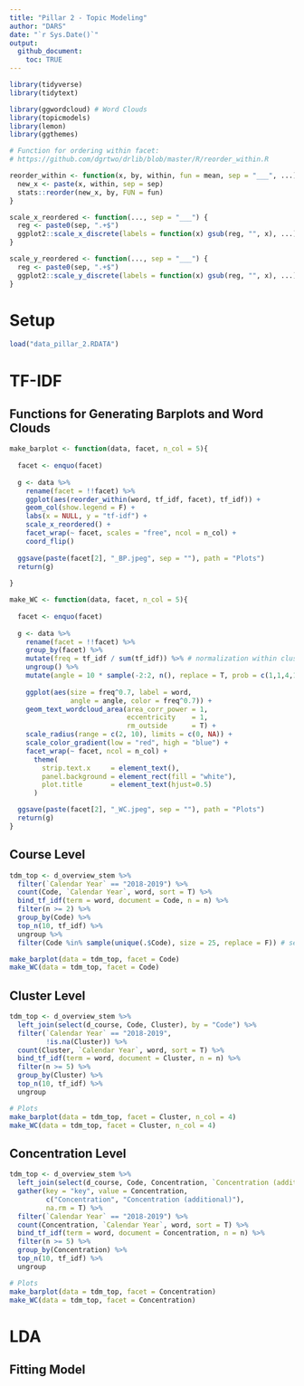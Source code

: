 ```yaml
---
title: "Pillar 2 - Topic Modeling"
author: "DARS"
date: "`r Sys.Date()`"
output: 
  github_document:
    toc: TRUE
---
```


```r
library(tidyverse)
library(tidytext)

library(ggwordcloud) # Word Clouds
library(topicmodels)
library(lemon)
library(ggthemes)
```

```r

# Function for ordering within facet:
# https://github.com/dgrtwo/drlib/blob/master/R/reorder_within.R

reorder_within <- function(x, by, within, fun = mean, sep = "___", ...) {
  new_x <- paste(x, within, sep = sep)
  stats::reorder(new_x, by, FUN = fun)
}

scale_x_reordered <- function(..., sep = "___") {
  reg <- paste0(sep, ".+$")
  ggplot2::scale_x_discrete(labels = function(x) gsub(reg, "", x), ...)
}

scale_y_reordered <- function(..., sep = "___") {
  reg <- paste0(sep, ".+$")
  ggplot2::scale_y_discrete(labels = function(x) gsub(reg, "", x), ...)
}
```

# Setup
```r
load("data_pillar_2.RDATA")
```

# TF-IDF
## Functions for Generating Barplots and Word Clouds
```r
make_barplot <- function(data, facet, n_col = 5){
  
  facet <- enquo(facet)
  
  g <- data %>%
    rename(facet = !!facet) %>%
    ggplot(aes(reorder_within(word, tf_idf, facet), tf_idf)) +
    geom_col(show.legend = F) +
    labs(x = NULL, y = "tf-idf") +
    scale_x_reordered() +
    facet_wrap(~ facet, scales = "free", ncol = n_col) +
    coord_flip()
  
  ggsave(paste(facet[2], "_BP.jpeg", sep = ""), path = "Plots")
  return(g)
  
}

make_WC <- function(data, facet, n_col = 5){
  
  facet <- enquo(facet)
  
  g <- data %>%
    rename(facet = !!facet) %>%
    group_by(facet) %>%
    mutate(freq = tf_idf / sum(tf_idf)) %>% # normalization within clusters
    ungroup() %>%
    mutate(angle = 10 * sample(-2:2, n(), replace = T, prob = c(1,1,4,1,1))) %>%
    
    ggplot(aes(size = freq^0.7, label = word, 
               angle = angle, color = freq^0.7)) +
    geom_text_wordcloud_area(area_corr_power = 1,
                             eccentricity    = 1,
                             rm_outside      = T) +
    scale_radius(range = c(2, 10), limits = c(0, NA)) +
    scale_color_gradient(low = "red", high = "blue") +
    facet_wrap(~ facet, ncol = n_col) + 
      theme(
        strip.text.x     = element_text(),
        panel.background = element_rect(fill = "white"),
        plot.title       = element_text(hjust=0.5)
      )

  ggsave(paste(facet[2], "_WC.jpeg", sep = ""), path = "Plots")
  return(g)
}
```

## Course Level
```r
tdm_top <- d_overview_stem %>%
  filter(`Calendar Year` == "2018-2019") %>%
  count(Code, `Calendar Year`, word, sort = T) %>%
  bind_tf_idf(term = word, document = Code, n = n) %>%
  filter(n >= 2) %>%
  group_by(Code) %>%
  top_n(10, tf_idf) %>%
  ungroup %>%
  filter(Code %in% sample(unique(.$Code), size = 25, replace = F)) # select 25 courses at random

make_barplot(data = tdm_top, facet = Code)
make_WC(data = tdm_top, facet = Code)
```

## Cluster Level
```r
tdm_top <- d_overview_stem %>%
  left_join(select(d_course, Code, Cluster), by = "Code") %>%
  filter(`Calendar Year` == "2018-2019",
         !is.na(Cluster)) %>%
  count(Cluster, `Calendar Year`, word, sort = T) %>%
  bind_tf_idf(term = word, document = Cluster, n = n) %>%
  filter(n >= 5) %>%
  group_by(Cluster) %>%
  top_n(10, tf_idf) %>%
  ungroup

# Plots
make_barplot(data = tdm_top, facet = Cluster, n_col = 4)
make_WC(data = tdm_top, facet = Cluster, n_col = 4)
```

## Concentration Level
```r
tdm_top <- d_overview_stem %>%
  left_join(select(d_course, Code, Concentration, `Concentration (additional)`), by = "Code") %>%
  gather(key = "key", value = Concentration,
         c("Concentration", "Concentration (additional)"),
         na.rm = T) %>%
  filter(`Calendar Year` == "2018-2019") %>%
  count(Concentration, `Calendar Year`, word, sort = T) %>%
  bind_tf_idf(term = word, document = Concentration, n = n) %>%
  filter(n >= 5) %>%
  group_by(Concentration) %>%
  top_n(10, tf_idf) %>%
  ungroup

# Plots
make_barplot(data = tdm_top, facet = Concentration)
make_WC(data = tdm_top, facet = Concentration)
```

# LDA

## Fitting Model